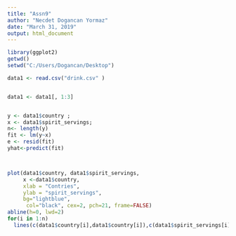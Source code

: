 ---
title: "Assn9"
author: "Necdet Dogancan Yormaz"
date: "March 31, 2019"
output: html_document
---


```{r}
library(ggplot2)
getwd()
setwd("C:/Users/Dogancan/Desktop")

data1 <- read.csv("drink.csv" )


data1 <- data1[, 1:3]


y <- data1$country ; 
x <- data1$spirit_servings;
n<- length(y)
fit <- lm(y~x)
e <- resid(fit)
yhat<-predict(fit)



plot(data1$country, data1$spirit_servings,
     x <-data1$country,
     xlab = "Contries",
     ylab = "spirit_servings",
     bg="lightblue",
      col="black", cex=2, pch=21, frame=FALSE)
abline(h=0, lwd=2)
for(i in 1:n)
  lines(c(data1$country[i],data1$country[i]),c(data1$spirit_servings[i],0),col="red",lwd=2)
```


